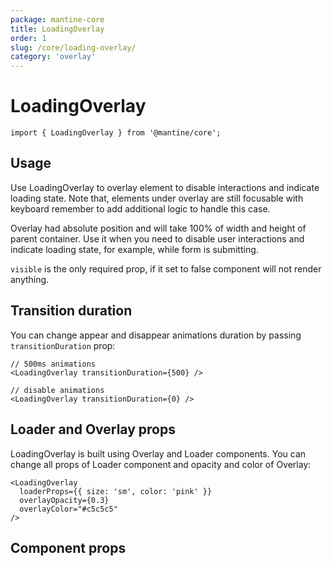 ```yaml
---
package: mantine-core
title: LoadingOverlay
order: 1
slug: /core/loading-overlay/
category: 'overlay'
---
```



# LoadingOverlay

<PageHeader
  source="mantine-core/src/LoadingOverlay/LoadingOverlay.tsx"
  docs="core/LoadingOverlay.mdx"
  package="@mantine/core"
/>

```tsx
import { LoadingOverlay } from '@mantine/core';
```

## Usage

Use LoadingOverlay to overlay element to disable interactions and indicate loading state.
Note that, elements under overlay are still focusable with keyboard remember to add additional logic to handle this case.

Overlay had absolute position and will take 100% of width and height of parent container.
Use it when you need to disable user interactions and indicate loading state, for example, while form is submitting.

`visible` is the only required prop, if it set to false component will not render anything.

<LoadingOverlayBaseDemo />

## Transition duration

You can change appear and disappear animations duration by passing `transitionDuration` prop:

```tsx
// 500ms animations
<LoadingOverlay transitionDuration={500} />

// disable animations
<LoadingOverlay transitionDuration={0} />
```

## Loader and Overlay props

LoadingOverlay is built using <GatsbyLink to="/core/overlay">Overlay</GatsbyLink> and <GatsbyLink to="/core/loader">Loader</GatsbyLink> components.
You can change all props of Loader component and opacity and color of Overlay:

```tsx
<LoadingOverlay
  loaderProps={{ size: 'sm', color: 'pink' }}
  overlayOpacity={0.3}
  overlayColor="#c5c5c5"
/>
```

## Component props

<PropsTable component="LoadingOverlay" />
